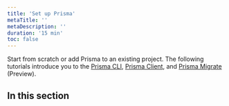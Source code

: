 ```yaml
---
title: 'Set up Prisma'
metaTitle: ''
metaDescription: ''
duration: '15 min'
toc: false
---
```


<TopBlock>

Start from scratch or add Prisma to an existing project. The following tutorials introduce you to the [Prisma CLI](../../concepts/components/prisma-cli), [Prisma Client](../../concepts/components/prisma-client), and [Prisma Migrate](../../concepts/components/prisma-migrate) (Preview).

</TopBlock>

## In this section

<Subsections />
